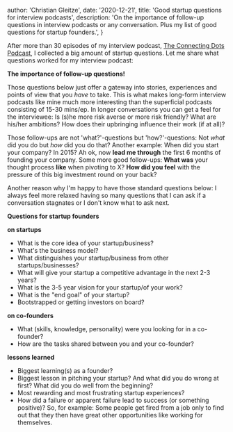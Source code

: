 
  author: 'Christian Gleitze',
  date: '2020-12-21',
  title: 'Good startup questions for interview podcasts',
  description:
    'On the importance of follow-up questions in interview podcasts or any conversation. Plus my list of good questions for startup founders.',
}


After more than 30 episodes of my interview podcast, [The Connecting Dots Podcast](https://linktr.ee/ConnectingDotsPod), I collected a big amount of startup questions. Let me share what questions worked for my interview podcast:

**The importance of follow-up questions!**

Those questions below just offer a gateway into stories, experiences and points of view that you _have_ to take. This is what makes long-form interview podcasts like mine much more interesting than the superficial podcasts consisting of 15-30 mins/ep. In longer conversations you can get a feel for the interviewee: Is (s)he more risk averse or more risk friendly? What are his/her ambitions? How does their upbringing influence their work (if at all)?

Those follow-ups are not 'what?'-questions but 'how?'-questions: Not _what_ did you do but _how_ did you do that? Another example: When did you start your company? In 2015? Ah ok, now **lead me through** the first 6 months of founding your company. Some more good follow-ups: **What was** your thought process **like** when pivoting to X? **How did you feel** with the pressure of this big investment round on your back?

Another reason why I'm happy to have those standard questions below: I always feel more relaxed having so many questions that I can ask if a conversation stagnates or I don't know what to ask next.

**Questions for startup founders**

**on startups**

- What is the core idea of your startup/business?
- What's the business model?
- What distinguishes your startup/business from other startups/businesses?
- What will give your startup a competitive advantage in the next 2-3 years?
- What is the 3-5 year vision for your startup/of your work?
- What is the "end goal" of your startup?
- Bootstrapped or getting investors on board?

**on co-founders**

- What (skills, knowledge, personality) were you looking for in a co-founder?
- How are the tasks shared between you and your co-founder?

**lessons learned**

- Biggest learning(s) as a founder?
- Biggest lesson in pitching your startup? And what did you do wrong at first? What did you do well from the beginning?
- Most rewarding and most frustrating startup experiences?
- How did a failure or apparent failure lead to success (or something positive)? So, for example: Some people get fired from a job only to find out that they then have great other opportunities like working for themselves.
